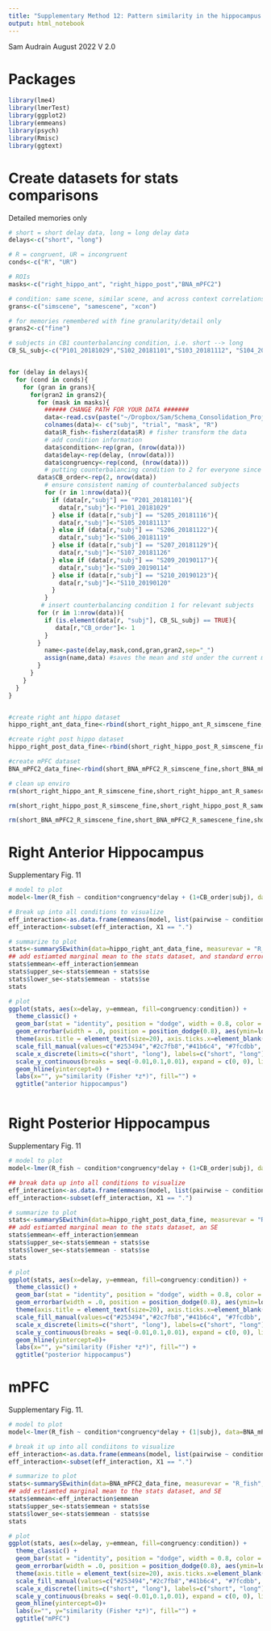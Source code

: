 ```yaml
---
title: "Supplementary Method 12: Pattern similarity in the hippocampus and mPFC over time during retrieval of detailed congruent and incongruent object-scene pairs"
output: html_notebook
---
```

 
Sam Audrain August 2022
V 2.0

# Packages
```r
library(lme4)
library(lmerTest)
library(ggplot2)
library(emmeans)
library(psych)
library(Rmisc)
library(ggtext)

```


# Create datasets for stats comparisons

Detailed memories only 

```r


# short = short delay data, long = long delay data
delays<-c("short", "long")

# R = congruent, UR = incongruent
conds<-c("R", "UR")

# ROIs
masks<-c("right_hippo_ant", "right_hippo_post","BNA_mPFC2")

# condition: same scene, similar scene, and across context correlations
grans<-c("simscene", "samescene", "xcon")

# for memories remembered with fine granularity/detail only
grans2<-c("fine")

# subjects in CB1 counterbalancing condition, i.e. short --> long
CB_SL_subj<-c("P101_20181029","S102_20181101","S103_20181112", "S104_20181113", "S105_20181113", "S106_20181119", "S107_20181126", "S108_20181126", "S109_20190114", "S110_20190120")


for (delay in delays){
  for (cond in conds){
    for (gran in grans){
      for(gran2 in grans2){
        for (mask in masks){
          ###### CHANGE PATH FOR YOUR DATA #######
          data<-read.csv(paste("~/Dropbox/Sam/Schema_Consolidation_Project/R_SCP/SCP_StatsModels_GitHub/RSA_output/",cond,"_corrs_",gran,"_fine_",delay,"_",mask,".csv",sep=""),header = FALSE, sep=" ",stringsAsFactors = FALSE)
          colnames(data)<- c("subj", "trial", "mask", "R")
          data$R_fish<-fisherz(data$R) # fisher transform the data 
          # add condition information 
          data$condition<-rep(gran, (nrow(data)))
          data$delay<-rep(delay, (nrow(data)))
          data$congruency<-rep(cond, (nrow(data)))
          # putting counterbalancing condition to 2 for everyone since there are more people in this condition. Will swap out those in CB1 below.
        data$CB_order<-rep(2, nrow(data))
          # ensure consistent naming of counterbalanced subjects
          for (r in 1:nrow(data)){
            if (data[r,"subj"] == "P201_20181101"){
              data[r,"subj"]<-"P101_20181029"
            } else if (data[r,"subj"] == "S205_20181116"){
              data[r,"subj"]<-"S105_20181113"
            } else if (data[r,"subj"] == "S206_20181122"){
              data[r,"subj"]<-"S106_20181119"
            } else if (data[r,"subj"] == "S207_20181129"){
              data[r,"subj"]<-"S107_20181126"
            } else if (data[r,"subj"] == "S209_20190117"){
              data[r,"subj"]<-"S109_20190114"
            } else if (data[r,"subj"] == "S210_20190123"){
              data[r,"subj"]<-"S110_20190120"
            }
          }
         # insert counterbalancing condition 1 for relevant subjects
        for (r in 1:nrow(data)){
          if (is.element(data[r, "subj"], CB_SL_subj) == TRUE){
             data[r,"CB_order"]<- 1
          }
        }
          name<-paste(delay,mask,cond,gran,gran2,sep="_")
          assign(name,data) #saves the mean and std under the current masks name
        }
      }
    }
  }
}


#create right ant hippo dataset
hippo_right_ant_data_fine<-rbind(short_right_hippo_ant_R_simscene_fine,short_right_hippo_ant_R_samescene_fine,short_right_hippo_ant_R_xcon_fine, short_right_hippo_ant_UR_simscene_fine,short_right_hippo_ant_UR_samescene_fine,short_right_hippo_ant_UR_xcon_fine,long_right_hippo_ant_R_simscene_fine,long_right_hippo_ant_R_samescene_fine,long_right_hippo_ant_R_xcon_fine, long_right_hippo_ant_UR_simscene_fine,long_right_hippo_ant_UR_samescene_fine,long_right_hippo_ant_UR_xcon_fine)

#create right post hippo dataset
hippo_right_post_data_fine<-rbind(short_right_hippo_post_R_simscene_fine,short_right_hippo_post_R_samescene_fine,short_right_hippo_post_R_xcon_fine, short_right_hippo_post_UR_simscene_fine,short_right_hippo_post_UR_samescene_fine,short_right_hippo_post_UR_xcon_fine,long_right_hippo_post_R_simscene_fine,long_right_hippo_post_R_samescene_fine,long_right_hippo_post_R_xcon_fine, long_right_hippo_post_UR_simscene_fine,long_right_hippo_post_UR_samescene_fine,long_right_hippo_post_UR_xcon_fine)

#create mPFC dataset
BNA_mPFC2_data_fine<-rbind(short_BNA_mPFC2_R_simscene_fine,short_BNA_mPFC2_R_samescene_fine,short_BNA_mPFC2_R_xcon_fine, short_BNA_mPFC2_UR_simscene_fine,short_BNA_mPFC2_UR_samescene_fine,short_BNA_mPFC2_UR_xcon_fine,long_BNA_mPFC2_R_simscene_fine,long_BNA_mPFC2_R_samescene_fine,long_BNA_mPFC2_R_xcon_fine, long_BNA_mPFC2_UR_simscene_fine,long_BNA_mPFC2_UR_samescene_fine,long_BNA_mPFC2_UR_xcon_fine)

# clean up enviro
rm(short_right_hippo_ant_R_simscene_fine,short_right_hippo_ant_R_samescene_fine,short_right_hippo_ant_R_xcon_fine, short_right_hippo_ant_UR_simscene_fine,short_right_hippo_ant_UR_samescene_fine,short_right_hippo_ant_UR_xcon_fine,long_right_hippo_ant_R_simscene_fine,long_right_hippo_ant_R_samescene_fine,long_right_hippo_ant_R_xcon_fine, long_right_hippo_ant_UR_simscene_fine,long_right_hippo_ant_UR_samescene_fine,long_right_hippo_ant_UR_xcon_fine)

rm(short_right_hippo_post_R_simscene_fine,short_right_hippo_post_R_samescene_fine,short_right_hippo_post_R_xcon_fine, short_right_hippo_post_UR_simscene_fine,short_right_hippo_post_UR_samescene_fine,short_right_hippo_post_UR_xcon_fine,long_right_hippo_post_R_simscene_fine,long_right_hippo_post_R_samescene_fine,long_right_hippo_post_R_xcon_fine, long_right_hippo_post_UR_simscene_fine,long_right_hippo_post_UR_samescene_fine,long_right_hippo_post_UR_xcon_fine)

rm(short_BNA_mPFC2_R_simscene_fine,short_BNA_mPFC2_R_samescene_fine,short_BNA_mPFC2_R_xcon_fine, short_BNA_mPFC2_UR_simscene_fine,short_BNA_mPFC2_UR_samescene_fine,short_BNA_mPFC2_UR_xcon_fine,long_BNA_mPFC2_R_simscene_fine,long_BNA_mPFC2_R_samescene_fine,long_BNA_mPFC2_R_xcon_fine, long_BNA_mPFC2_UR_simscene_fine,long_BNA_mPFC2_UR_samescene_fine,long_BNA_mPFC2_UR_xcon_fine)

```


# Right Anterior Hippocampus 

Supplementary Fig. 11
```r

# model to plot 
model<-lmer(R_fish ~ condition*congruency*delay + (1+CB_order|subj), data=hippo_right_ant_data_fine, na.action=na.omit, control = lmerControl(optimizer ="Nelder_Mead"))

# Break up into all conditions to visualize 
eff_interaction<-as.data.frame(emmeans(model, list(pairwise ~ condition:delay:congruency), adjust = "none"))
eff_interaction<-subset(eff_interaction, X1 == ".")

# summarize to plot 
stats<-summarySEwithin(data=hippo_right_ant_data_fine, measurevar = "R_fish", withinvars = c("congruency","delay","condition"), idvar = "subj", na.rm=TRUE)
## add estiamted marginal mean to the stats dataset, and standard error
stats$emmean<-eff_interaction$emmean
stats$upper_se<-stats$emmean + stats$se
stats$lower_se<-stats$emmean - stats$se
stats

# plot 
ggplot(stats, aes(x=delay, y=emmean, fill=congruency:condition)) +
  theme_classic() +
  geom_bar(stat = "identity", position = "dodge", width = 0.8, color = "black") +
  geom_errorbar(width = .0, position = position_dodge(0.8), aes(ymin=lower_se, ymax=upper_se)) +
  theme(axis.title = element_text(size=20), axis.ticks.x=element_blank(), axis.text=element_text(size=18), plot.title = element_text(size=22, face="bold", hjust=0.5), legend.text=element_text(size=16), legend.position = "bottom",axis.title.y = ggtext::element_markdown()) +
  scale_fill_manual(values=c("#253494","#2c7fb8","#41b6c4", "#7fcdbb", "#c7e9b4", "#ffffcc"), labels = c("C same scene", "C similar scene", "C other context", "IC same scene", "IC similar scene", "IC other context")) +
  scale_x_discrete(limits=c("short", "long"), labels=c("short", "long")) +
  scale_y_continuous(breaks = seq(-0.01,0.1,0.01), expand = c(0, 0), limits = c(-0.01,0.1)) +
  geom_hline(yintercept=0) +
  labs(x="", y="similarity (Fisher *z*)", fill="") +
  ggtitle("anterior hippocampus")



```


# Right Posterior Hippocampus

Supplementary Fig. 11
```r

# model to plot 
model<-lmer(R_fish ~ condition*congruency*delay + (1+CB_order|subj), data=hippo_right_post_data_fine, na.action=na.omit, control = lmerControl(optimizer ="Nelder_Mead"))

## break data up into all conditions to visualize 
eff_interaction<-as.data.frame(emmeans(model, list(pairwise ~ condition:delay:congruency), adjust = "none"))
eff_interaction<-subset(eff_interaction, X1 == ".")

# summarize to plot 
stats<-summarySEwithin(data=hippo_right_post_data_fine, measurevar = "R_fish", withinvars = c("congruency","delay","condition"), idvar = "subj", na.rm=TRUE)
## add estiamted marginal mean to the stats dataset, an SE
stats$emmean<-eff_interaction$emmean
stats$upper_se<-stats$emmean + stats$se
stats$lower_se<-stats$emmean - stats$se
stats

# plot 
ggplot(stats, aes(x=delay, y=emmean, fill=congruency:condition)) +
  theme_classic() +
  geom_bar(stat = "identity", position = "dodge", width = 0.8, color = "black") +
  geom_errorbar(width = .0, position = position_dodge(0.8), aes(ymin=lower_se, ymax=upper_se))+
  theme(axis.title = element_text(size=20), axis.ticks.x=element_blank(), axis.text=element_text(size=18), plot.title = element_text(size=22, face="bold", hjust=0.5), legend.text=element_text(size=16), legend.position = "bottom",axis.title.y = ggtext::element_markdown()) +
  scale_fill_manual(values=c("#253494","#2c7fb8","#41b6c4", "#7fcdbb", "#c7e9b4", "#ffffcc"), labels = c("C same scene", "C similar scene", "C other context", "IC same scene", "IC similar scene", "IC other context"))+
  scale_x_discrete(limits=c("short", "long"), labels=c("short", "long"))+
  scale_y_continuous(breaks = seq(-0.01,0.1,0.01), expand = c(0, 0), limits = c(-0.01,0.1))+
  geom_hline(yintercept=0)+
  labs(x="", y="similarity (Fisher *z*)", fill="") +
  ggtitle("posterior hippocampus")

```

# mPFC 

Supplementary Fig. 11. 
```r

# model to plot 
model<-lmer(R_fish ~ condition*congruency*delay + (1|subj), data=BNA_mPFC2_data_fine, na.action=na.omit)

# break it up into all condiitons to visualize 
eff_interaction<-as.data.frame(emmeans(model, list(pairwise ~ condition:delay:congruency), adjust = "none"))
eff_interaction<-subset(eff_interaction, X1 == ".")

# summarize to plot 
stats<-summarySEwithin(data=BNA_mPFC2_data_fine, measurevar = "R_fish", withinvars = c("congruency","delay","condition"), idvar = "subj", na.rm=TRUE)
## add estiamted marginal mean to the stats dataset, and SE
stats$emmean<-eff_interaction$emmean
stats$upper_se<-stats$emmean + stats$se
stats$lower_se<-stats$emmean - stats$se
stats

# plot 
ggplot(stats, aes(x=delay, y=emmean, fill=congruency:condition)) +
  theme_classic() +
  geom_bar(stat = "identity", position = "dodge", width = 0.8, color = "black") +
  geom_errorbar(width = .0, position = position_dodge(0.8), aes(ymin=lower_se, ymax=upper_se))+
  theme(axis.title = element_text(size=20), axis.ticks.x=element_blank(), axis.text=element_text(size=18), plot.title = element_text(size=22, face="bold", hjust=0.5), legend.text=element_text(size=16), legend.position = "bottom",axis.title.y = ggtext::element_markdown()) +
  scale_fill_manual(values=c("#253494","#2c7fb8","#41b6c4", "#7fcdbb", "#c7e9b4", "#ffffcc"), labels = c("congruent same", "congruent sim", "congruent other", "incongruent same", "incongruent sim", "incongruent other"))+
  scale_x_discrete(limits=c("short", "long"), labels=c("short", "long"))+
  scale_y_continuous(breaks = seq(-0.01,0.1,0.01), expand = c(0, 0), limits = c(-0.01,0.1))+
  geom_hline(yintercept=0)+
  labs(x="", y="similarity (Fisher *z*)", fill="") +
  ggtitle("mPFC")
```
